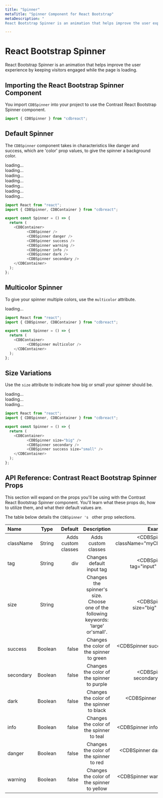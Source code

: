 ```yaml
---
title: "Spinner"
metaTitle: "Spinner Component for React Bootstrap"
metaDescription: "
React Bootstrap Spinner is an animation that helps improve the user experience by keeping visitors engaged while the page is loading."

---
```



# React Bootstrap Spinner


React Bootstrap Spinner is an animation that helps improve the user experience by keeping visitors engaged while the page is loading.

## Importing the React Bootstrap Spinner Component

You import `CDBSpinner` into your project to use the Contrast React Bootstrap Spinner component.

```javascript
import { CDBSpinner } from "cdbreact";
```

## Default Spinner

The `CDBSpinner` component takes in characteristics like danger and success, which are 'color' prop values, to give the spinner a background color.

<div class="container d-flex">
  <div class="spinner text-primary">loading...</div>
  <div class="spinner text-danger">loading...</div>
  <div class="spinner text-success">loading...</div>
  <div class="spinner text-warning">loading...</div>
  <div class="spinner text-info">loading...</div>
  <div class="spinner">loading...</div>
  <div class="spinner text-secondary">loading...</div>
</div>

```javascript
import React from "react";
import { CDBSpinner, CDBContainer } from "cdbreact";

export const Spinner = () => {
  return (
    <CDBContainer>
          <CDBSpinner />
          <CDBSpinner danger />
          <CDBSpinner success />
          <CDBSpinner warning />
          <CDBSpinner info />
          <CDBSpinner dark />
          <CDBSpinner secondary />
    </CDBContainer>
  );
};
```
## Multicolor Spinner


To give your spinner multiple colors, use the `multicolor` attribute.

<div class="container">
  <div class="spinner spinner-muilticolor">loading...</div>
</div>

```javascript
import React from "react";
import { CDBSpinner, CDBContainer } from "cdbreact";

export const Spinner = () => {
  return (
    <CDBContainer>
          <CDBSpinner multicolor />
    </CDBContainer>
  );
};
```

## Size Variations

Use the `size` attribute to indicate how big or small your spinner should be.
            
<div class="container d-flex">
  <div class="spinner spinner-lg text-primary">loading...</div>
  <div class="spinner text-secondary">loading...</div>
  <div class="spinner spinner-sm text-success">loading...</div>
</div>

```javascript
import React from "react";
import { CDBSpinner, CDBContainer } from "cdbreact";

export const Spinner = () => {
  return (
    <CDBContainer>
          <CDBSpinner size="big" />
          <CDBSpinner secondary />
          <CDBSpinner success size="small" />
    </CDBContainer>
  );
};
```

## API Reference: Contrast React Bootstrap Spinner Props

This section will expand on the props you'll be using with the Contrast React Bootstrap Spinner component. You'll learn what these props do, how to utilize them, and what their default values are.

The table below details the `CDBSpinner 's ` other prop selections.

| Name            | Type        | Default      |   Description| Example      |
| :------------- | :----------: | -----------: | :----------: | -----------: |
| className      | String       | Adds custom classes             |Adds custom classes	      |     <CDBSpinner className="myClass" ... />  |
| tag            | String       | div          | Changes default input tag | <CDBSpinner tag="input" ... />  |
| size           | String       |              | Changes the spinner's size. Choose one of the following keywords: 'large' or'small'. | <CDBSpinner size="big" ... />  |
| success        | Boolean      | false        | Changes the color of the spinner to green | <CDBSpinner success .../>  |
| secondary      | Boolean      | false        | Changes the color of the spinner to purple| <CDBSpinner secondary .../>  |
| dark           | Boolean      | false        | Changes the color of the spinner to black | <CDBSpinner dark .../>  |
| info           | Boolean      | false        | Changes the color of the spinner to teal | <CDBSpinner info .../>  |
| danger         | Boolean      | false        | Changes the color of the spinner to red | <CDBSpinner danger .../>  |
| warning        | Boolean      | false        | Changes the color of the spinner to yellow | <CDBSpinner warning .../>  |
